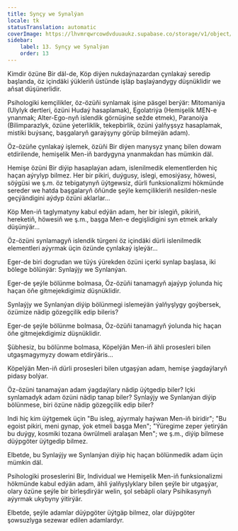 ```yaml
---
title: Synçy we Synalýan
locale: tk
statusTranslation: automatic
coverImage: https://lhvmrqwrcowdvduuaukz.supabase.co/storage/v1/object/public/strapi-uploads/small_cover-tratado-de-psicologia-revolucionaria.webp-5e15e1cec4e0ebebcde5d7fc7565d8fd.webp
sidebar:
    label: 13. Synçy we Synalýan
    order: 13
---
```

Kimdir özüne Bir däl-de, Köp diýen nukdaýnazardan çynlakaý seredip başlanda, öz içindäki ýükleriň üstünde işläp başlaýandygy düşnüklidir we aňsat düşünerlidir.

Psihologiki kemçilikler, öz-özüňi synlamak işine päsgel berýär: Mitomaniýa (Ulylyk dertleri, özüni Hudaý hasaplamak), Egolatriýa (Hemişelik MEN-e ynanmak; Alter-Ego-nyň islendik görnüşine sežde etmek), Paranoiýa (Bilimparazlyk, özüne ýeterliklik, tekepbirlik, özüni ýalňyşsyz hasaplamak, mistiki buýsanç, başgalaryň garaýşyny görüp bilmeýän adam).

Öz-özüňe çynlakaý işlemek, özüňi Bir diýen manysyz ynanç bilen dowam etdirilende, hemişelik Men-iň bardygyna ynanmakdan has mümkin däl.

Hemişe özüni Bir diýip hasaplaýan adam, islenilmedik elementlerden hiç haçan aýrylyp bilmez. Her bir pikiri, duýgusy, islegi, emosiýasy, höwesi, söýgüsi we ş.m. öz tebigatynyň üýtgewsiz, dürli funksionalizmi hökmünde sereder we hatda başgalaryň öňünde şeýle kemçilikleriň nesilden-nesle geçýändigini aýdyp özüni aklarlar...

Köp Men-iň taglymatyny kabul edýän adam, her bir islegiň, pikiriň, hereketiň, höwesiň we ş.m., başga Men-e degişlidigini syn etmek arkaly düşünýär...

Öz-özüni synlamagyň islendik türgeni öz içindäki dürli islenilmedik elementleri aýyrmak üçin özünde çynlakaý işleýär...

Eger-de biri dogrudan we tüýs ýürekden özüni içerki synlap başlasa, iki bölege bölünýär: Synlaýjy we Synlanýan.

Eger-de şeýle bölünme bolmasa, Öz-özüňi tanamagyň ajaýyp ýolunda hiç haçan öňe gitmejekdigimiz düşnüklidir.

Synlaýjy we Synlanýan diýip bölünmegi islemeýän ýalňyşlygy goýbersek, özümize nädip gözegçilik edip bileris?

Eger-de şeýle bölünme bolmasa, Öz-özüňi tanamagyň ýolunda hiç haçan öňe gitmejekdigimiz düşnüklidir.

Şübhesiz, bu bölünme bolmasa, Köpelýän Men-iň ähli prosesleri bilen utgaşmagymyzy dowam etdirýäris...

Köpelýän Men-iň dürli prosesleri bilen utgaşýan adam, hemişe ýagdaýlaryň pidasy bolýar.

Öz-özüni tanamaýan adam ýagdaýlary nädip üýtgedip biler? Içki synlamadyk adam özüni nädip tanap biler? Synlaýjy we Synlanýan diýip bölünmese, biri özüne nädip gözegçilik edip biler?

Indi hiç kim üýtgemek üçin "Bu isleg, aýyrmaly haýwan Men-iň biridir"; "Bu egoist pikiri, meni gynap, ýok etmeli başga Men"; "Ýüregime zeper ýetirýän bu duýgy, kosmiki tozana öwrülmeli aralaşan Men"; we ş.m., diýip bilmese düýpgöter üýtgedip bilmez.

Elbetde, bu Synlaýjy we Synlanýan diýip hiç haçan bölünmedik adam üçin mümkin däl.

Psihologiki proseslerini Bir, Individual we Hemişelik Men-iň funksionalizmi hökmünde kabul edýän adam, ähli ýalňyşlyklary bilen şeýle bir utgaşýar, olary özüne şeýle bir birleşdirýär welin, şol sebäpli olary Psihikasynyň aýyrmak ukybyny ýitirýär.

Elbetde, şeýle adamlar düýpgöter üýtgäp bilmez, olar düýpgöter şowsuzlyga sezewar edilen adamlardyr.

